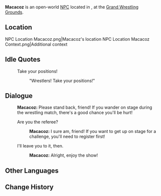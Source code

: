 {{Meta
<!-- Remove this template after adding the missing info -->
|missing_NPC_profile  = yes
}}
{{Character Infobox
|type             = Open-World NPC
|image            = NPC Macacoz.png
|realname         = <!-- Optional, if different from in-game name -->
|deceased         = <!-- Past (for deceased prior to events of the game) or free response -->
|region           = Natlan
|location         = Natlan
|affiliation      = Collective of Plenty
|title            = Professional Wrestling Referee

|ancestry         = <!-- Clan/family -->
|father           = 
|mother           = 
|spouse           = 
|sibling          = 
|child            = 
|relative         = 

|voiceEN          = 
|voiceCN          = 
|voiceJP          = 
|voiceKR          = 
|dialoguereward   = 
}}
'''Macacoz''' is an open-world [[NPC]] located in {{Location|"Collective of Plenty"}}, at the [[Grand Wrestling Grounds]].

==Location==
<gallery>
NPC Location Macacoz.png|Macacoz's location
NPC Location Macacoz Context.png|Additional context
</gallery>
<!--
==Profile==
Detailed story/lore information goes here.
''(To be added.)''

===Appearance===
Keep appearance section short and concise. Limit to 2 paragraphs with 3-4 sentences each.
''(To be added.)''

==Quests and Events==
{{Quests and Events}}
-->
==Idle Quotes==
{{Dialogue Start}}
:{{DIcon|Idle}} Take your positions!
::{{A|VO Macacoz 01.ogg}} "Wrestlers! Take your positions!"
{{Dialogue End}}

==Dialogue==
{{Dialogue Start}}
:'''Macacoz:''' Please stand back, friend! If you wander on stage during the wrestling match, there's a good chance you'll be hurt!
:{{DIcon}} Are you the referee?
::'''Macacoz:''' I sure am, friend! If you want to get up on stage for a challenge, you'll need to register first!
:{{DIcon}} I'll leave you to it, then.
::'''Macacoz:''' Alright, enjoy the show!
{{Dialogue End}}
<!--
==Event Dialogue==
===Event Name===
{{Dialogue Start}}
:'''Macacoz:'''
{{Dialogue End}}
-->
==Other Languages==
{{Other Languages|default_hidden=1
|en      = Macacoz
|zhs     = 马察科
|zhs_rm  = 
|zht     = 馬察科
|zht_rm  = 
|ja      = マカコ
|ja_rm   = 
|ko      = 마차코
|es      = Macatoz
|fr      = Macacoz
|ru      = Макачос
|th      = Macacoz
|vi      = Macacoz
|de      = Macacoz
|id      = Macacoz
|pt      = Machako
|tr      = Macacoz
|it      = Macacoz
}}

==Change History==
{{Change History|5.5}}
<!--
==References==
{{Reflist}}
-->